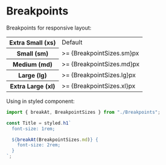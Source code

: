 
<Meta title="Styles | Breakpoints" />

# Breakpoints

Breakpoints for responsive layout:

<table>
  <tr>
    <th>Extra Small (xs)</th>
    <td>Default</td>
  </tr>
  <tr>
    <th> Small (sm)</th>
    <td> >= {BreakpointSizes.sm}px</td>
  </tr>
  <tr>
    <th> Medium (md)</th>
    <td> >= {BreakpointSizes.md}px</td>
  </tr>
  <tr>
    <th> Large (lg)</th>
    <td> >= {BreakpointSizes.lg}px</td>
  </tr>
  <tr>
    <th> Extra Large (xl)</th>
    <td> >= {BreakpointSizes.xl}px</td>
  </tr>
</table>

Using in styled component:

```js
import { breakAt, BreakpointSizes } from "./Breakpoints";

const Title = styled.h1`
  font-size: 1rem;

  ${breakAt(BreakpointSizes.md)} {
    font-size: 2rem;
  }
`;
```
